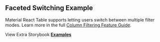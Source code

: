 
<Head>
  <title>{'Faceted Switching Example - Material React Table V2 Docs'}</title>
  <meta
    name="description"
    content="An example of Material React Table which shows how to let the user switch between multiple filtering modes."
  />
  <meta
    property="og:title"
    content="Faceted Values Material React Table Example"
  />
  <meta
    property="og:description"
    content="An example of Material React Table which shows how to let the user switch between multiple filtering modes."
  />
</Head>

## Faceted Switching Example

Material React Table supports letting users switch between multiple filter modes. Learn more in the full [Column Filtering Feature Guide](/docs/guides/column-filtering).

<Examples isPage />

View Extra Storybook **[Examples](https://www.material-react-table.dev/?path=/story/prop-playground--default)**
